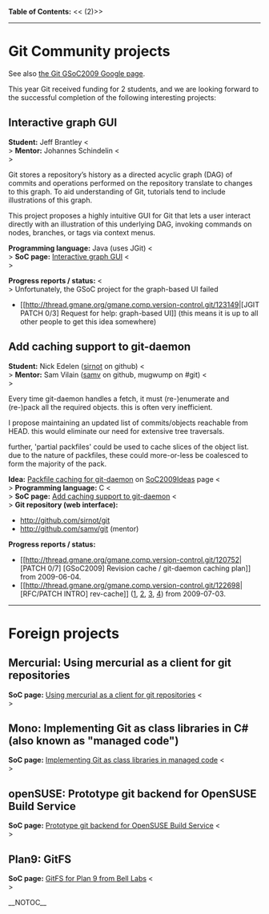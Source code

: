 <b>Table of Contents:</b>
<<<!-- ! TOC here -->(2)>>
----
= Git Community projects =

See also [[http://socghop.appspot.com/org/home/google/gsoc2009/git|the Git GSoC2009 Google page]].

This year Git received funding for 2 students,
and we are looking forward to the successful completion of the
following interesting projects:

== Interactive graph GUI ==
<b>Student:</b> Jeff Brantley <<BR>>
<b>Mentor:</b>  Johannes Schindelin <<BR>>

Git stores a repository’s history as a directed acyclic graph (DAG) of commits and operations performed on the repository translate to changes to this graph. To aid understanding of Git, tutorials tend to include illustrations of this graph.

This project proposes a highly intuitive GUI for Git that lets a user interact directly with an illustration of this underlying DAG, invoking commands on nodes, branches, or tags via context menus.

<b>Programming language:</b> Java (uses JGit) <<BR>>
<b>SoC page:</b> [[http://socghop.appspot.com/student_project/show/google/gsoc2009/git/t124022376285|Interactive graph GUI]] <<BR>>

<b>Progress reports / status:</b> <<BR>>
Unfortunately, the GSoC project for the graph-based UI failed
* [[http://thread.gmane.org/gmane.comp.version-control.git/123149|[JGIT PATCH 0/3] Request for help: graph-based UI]] (this means it is up to all other people to get this idea somewhere)

== Add caching support to git-daemon ==
<b>Student:</b> Nick Edelen ([[http://github.com/sirnot|sirnot]] on github) <<BR>>
<b>Mentor:</b>  Sam Vilain ([[http://github.com/samv|samv]] on github, mugwump on #git) <<BR>>

Every time git-daemon handles a fetch, it must (re-)enumerate and (re-)pack all the required objects. this is often very inefficient.

I propose maintaining an updated list of commits/objects reachable from HEAD. this would eliminate our need for extensive tree traversals.

further, 'partial packfiles' could be used to cache slices of the object list. due to the nature of packfiles, these could more-or-less be coalesced to form the majority of the pack.

<b>Idea:</b> [[SoC2009Ideas#Packfilecachingforgit-daemon|Packfile caching for git-daemon]] on [[SoC2009Ideas]] page <<BR>>
<b>Programming language:</b> C <<BR>>
<b>SoC page:</b> [[http://socghop.appspot.com/student_project/show/google/gsoc2009/git/t124022376432|Add caching support to git-daemon]] <<BR>>
<b>Git repository (web interface):</b>
* http://github.com/sirnot/git
* http://github.com/samv/git (mentor)

<b>Progress reports / status:</b>
* [[http://thread.gmane.org/gmane.comp.version-control.git/120752|[PATCH 0/7] [GSoC2009] Revision cache / git-daemon caching plan]] from 2009-06-04.
* [[http://thread.gmane.org/gmane.comp.version-control.git/122698|[RFC/PATCH INTRO] rev-cache]] ([[http://thread.gmane.org/gmane.comp.version-control.git/122699|1]], [[http://permalink.gmane.org/gmane.comp.version-control.git/122700|2]], [[http://permalink.gmane.org/gmane.comp.version-control.git/122701|3]], [[http://permalink.gmane.org/gmane.comp.version-control.git/122702|4]]) from 2009-07-03.

----
= Foreign projects =

== Mercurial: Using mercurial as a client for git repositories ==

<b>SoC page:</b> [[http://socghop.appspot.com/student_project/show/google/gsoc2009/hg/t124022472367|Using mercurial as a client for git repositories]] <<BR>>

== Mono: Implementing Git as class libraries in C# (also known as "managed code") ==

<b>SoC page:</b> [[http://socghop.appspot.com/student_project/show/google/gsoc2009/mono/t124022708105|Implementing Git as class libraries in managed code]] <<BR>>

== openSUSE: Prototype git backend for OpenSUSE Build Service ==

<b>SoC page:</b> [[http://socghop.appspot.com/student_project/show/google/gsoc2009/opensuse/t124023150939|Prototype git backend for OpenSUSE Build Service]] <<BR>>

== Plan9: GitFS ==

<b>SoC page:</b> [[http://socghop.appspot.com/student_project/show/google/gsoc2009/plan9/t124024225905|GitFS for Plan 9 from Bell Labs]] <<BR>>

__NOTOC__
